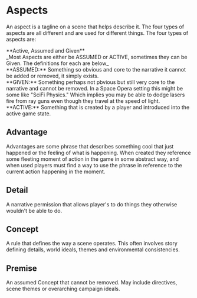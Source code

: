 
# Aspects

An aspect is a tagline on a scene that helps describe it. The four types of aspects are all different and are used for different things. The four types of aspects are:

<Callout emoji="❔">
    **Active, Assumed and Given** <br />
    _Most Aspects are either be ASSUMED or ACTIVE, sometimes they can be Given. The definitions for each
    are below_
    <br />
    **ASSUMED:** Something so obvious and core to the narrative it cannot be added or removed, it simply
    exists. <br />
    **GIVEN:** Something perhaps not pbvious but still very core to the narrative and cannot be
    removed. In a Space Opera setting this might be some like "SciFi Physics." Which implies you may
    be able to dodge lasers fire from ray guns even though they travel at the speed of light. <br />
    **ACTIVE:** Something that is created by a player and introduced into the active game state. <br />
</Callout>

## Advantage

Advantages are some phrase that describes something cool that just happened or the feeling of what is happening. When created they reference some fleeting moment of action in the game in some abstract way, and when used players must find a way to use the phrase in reference to the current action happening in the moment.

## Detail

A narrative permission that allows player's to do things they otherwise wouldn't be able to do.

## Concept

A rule that defines the way a scene operates. This often involves story defining details, world ideals, themes and environmental consistencies.

## Premise

An assumed Concept that cannot be removed. May include directives, scene themes or overarching campaign ideals.
